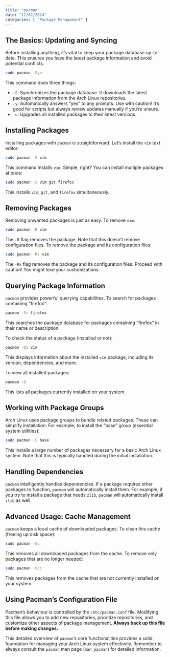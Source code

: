 ```yaml
---
title: "pacman"
date: "12/02/2024"
categories: [ "Package Management" ]
---
```

## The Basics: Updating and Syncing

Before installing anything, it's vital to keep your package database up-to-date. This ensures you have the latest package information and avoid potential conflicts.

```bash
sudo pacman -Syu
```

This command does three things:

* `-S`:  Synchronizes the package database. It downloads the latest package information from the Arch Linux repositories.
* `-y`:  Automatically answers "yes" to any prompts.  Use with caution!  It's good for scripts but always review updates manually if you're unsure.
* `-u`: Upgrades all installed packages to their latest versions.


## Installing Packages

Installing packages with `pacman` is straightforward.  Let's install the `vim` text editor:

```bash
sudo pacman -S vim
```

This command installs `vim`.  Simple, right? You can install multiple packages at once:

```bash
sudo pacman -S vim git firefox
```

This installs `vim`, `git`, and `firefox` simultaneously.

## Removing Packages

Removing unwanted packages is just as easy.  To remove `vim`:

```bash
sudo pacman -R vim
```

The `-R` flag removes the package.  Note that this doesn't remove configuration files. To remove the package and its configuration files:

```bash
sudo pacman -Rs vim
```

The `-Rs` flag removes the package and its configuration files.  Proceed with caution!  You might lose your customizations.

## Querying Package Information

`pacman` provides powerful querying capabilities.  To search for packages containing "firefox":

```bash
pacman -Ss firefox
```

This searches the package database for packages containing "firefox" in their name or description.


To check the status of a package (installed or not):

```bash
pacman -Qi vim
```

This displays information about the installed `vim` package, including its version, dependencies, and more.

To view all installed packages:

```bash
pacman -Q
```

This lists all packages currently installed on your system.


## Working with Package Groups

Arch Linux uses package groups to bundle related packages.  These can simplify installation.  For example, to install the "base" group (essential system utilities):

```bash
sudo pacman -S base
```

This installs a large number of packages necessary for a basic Arch Linux system. Note that this is typically handled during the initial installation.

##  Handling Dependencies

`pacman` intelligently handles dependencies. If a package requires other packages to function, `pacman` will automatically install them. For example, if you try to install a package that needs `zlib`, `pacman` will automatically install `zlib` as well.

##  Advanced Usage:  Cache Management

`pacman` keeps a local cache of downloaded packages. To clean this cache (freeing up disk space):

```bash
sudo pacman -Sc
```

This removes all downloaded packages from the cache.  To remove only packages that are no longer needed:

```bash
sudo pacman -Scc
```

This removes packages from the cache that are not currently installed on your system.


##  Using Pacman's Configuration File

Pacman's behaviour is controlled by the `/etc/pacman.conf` file.  Modifying this file allows you to add new repositories, prioritize repositories, and customize other aspects of package management.  **Always back up this file before making changes.**


This detailed overview of `pacman`'s core functionalities provides a solid foundation for managing your Arch Linux system effectively. Remember to always consult the `pacman` man page (`man pacman`) for detailed information.

